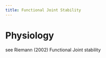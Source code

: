 ```yaml
---
title: Functional Joint Stability
---
```



# Physiology

see Riemann (2002) Functional Joint stability